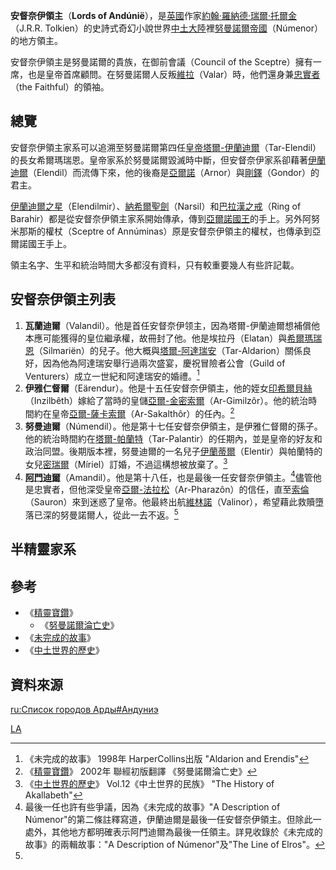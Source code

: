'''安督奈伊領主'''（'''Lords of Andúnië'''），是[[英國|英國]]作家[[約翰·羅納德·瑞爾·托爾金|約翰·羅納德·瑞爾·托爾金]]（J.R.R. Tolkien）的史詩式奇幻小說世界[[中土大陸|中土大陸]]裡[[努曼諾爾帝國|努曼諾爾帝國]]（Númenor）的地方領主。

安督奈伊領主是努曼諾爾的貴族，在御前會議（Council of the Sceptre）擁有一席，也是皇帝首席顧問。在努曼諾爾人反叛[[維拉|維拉]]（Valar）時，他們還身兼[[忠實者|忠實者]]（the Faithful）的領袖。

==總覽==
安督奈伊領主家系可以追溯至努曼諾爾第四任[[努曼諾爾帝國皇帝|皇帝]][[塔爾-伊蘭迪爾|塔爾-伊蘭迪爾]]（Tar-Elendil）的長女希爾瑪瑞恩。皇帝家系於努曼諾爾毀滅時中斷，但安督奈伊家系卻藉著[[伊蘭迪爾|伊蘭迪爾]]（Elendil）而流傳下來，他的後裔是[[亞爾諾|亞爾諾]]（Arnor）與[[剛鐸|剛鐸]]（Gondor）的君主。

[[伊蘭迪爾之星|伊蘭迪爾之星]]（Elendilmir）、[[納希爾聖劍|納希爾聖劍]]（Narsil）和[[巴拉漢之戒|巴拉漢之戒]]（Ring of Barahir）都是從安督奈伊領主家系開始傳承，傳到[[亞爾諾國王|亞爾諾國王]]的手上。另外阿努米那斯的權杖（Sceptre of Annúminas）原是安督奈伊領主的權杖，也傳承到亞爾諾國王手上。

領主名字、生平和統治時間大多都沒有資料，只有較重要幾人有些許記載。

==安督奈伊領主列表==
# '''瓦蘭迪爾'''（Valandil）。他是首任安督奈伊领主，因為塔爾-伊蘭迪爾想補償他本應可能獲得的皇位繼承權，故冊封了他。他是埃拉丹（Elatan）與[[希爾瑪瑞恩|希爾瑪瑞恩]]（Silmariën）的兒子。他大概與[[塔爾-阿達瑞安|塔爾-阿達瑞安]]（Tar-Aldarion）關係良好，因為他為阿達瑞安舉行過兩次盛宴，慶祝冒險者公會（Guild of Venturers）成立一世紀和阿達瑞安的婚禮。<ref>《未完成的故事》 1998年 HarperCollins出版 "Aldarion and Erendis"</ref>
# '''伊雅仁督爾'''（Eärendur）。他是十五任安督奈伊領主，他的姪女[[印希爾貝絲|印希爾貝絲]]（Inzilbêth）嫁給了當時的皇儲[[亞爾-金密索爾|亞爾-金密索爾]]（Ar-Gimilzôr）。他的統治時間約在皇帝[[亞爾-薩卡索爾|亞爾-薩卡索爾]]（Ar-Sakalthôr）的任內。<ref name=autogenerated1>《[[精靈寶鑽|精靈寶鑽]]》 2002年 聯經初版翻譯 《努曼諾爾淪亡史》</ref>
# '''努曼迪爾'''（Númendil）。他是第十七任安督奈伊領主，是伊雅仁督爾的孫子。他的統治時間約在[[塔爾-帕蘭特|塔爾-帕蘭特]]（Tar-Palantir）的任期內，並是皇帝的好友和政治同盟。後期版本裡，努曼迪爾的一名兒子[[伊蘭蒂爾|伊蘭蒂爾]]（Elentir）與帕蘭特的女兒[[密瑞爾|密瑞爾]]（Míriel）訂婚，不過這構想被放棄了。<ref>《[[中土世界的歷史|中土世界的歷史]]》 Vol.12《中土世界的民族》 "The History of Akallabeth"</ref>
# '''[[阿門迪爾|阿門迪爾]]'''（Amandil）。他是第十八任，也是最後一任安督奈伊領主。<ref>最後一任也許有些爭議，因為《未完成的故事》"A Description of Númenor"的第二條註釋寫道，伊蘭迪爾是最後一任安督奈伊領主。但除此一處外，其他地方都明確表示阿門迪爾為最後一任領主。詳見收錄於《未完成的故事》的兩輯故事："A Description of Númenor"及"The Line of Elros"。</ref>儘管他是忠實者，但他深受皇帝[[亞爾-法拉松|亞爾-法拉松]]（Ar-Pharazôn）的信任，直至[[索倫|索倫]]（Sauron）來到迷惑了皇帝。他最終出航[[維林諾|維林諾]]（Valinor），希望藉此救贖墮落已深的努曼諾爾人，從此一去不返。<ref name=autogenerated1 />

==半精靈家系==
{{半精靈家系}}

==參考==
*《[[精靈寶鑽|精靈寶鑽]]》
**《[[努曼諾爾淪亡史|努曼諾爾淪亡史]]》
*《[[未完成的故事|未完成的故事]]》
*《[[中土世界的歷史|中土世界的歷史]]》

==資料來源==
{{reflist}}

[[Category:中土大陸的登丹人|LA]]

[[ru:Список_городов_Арды#Андуниэ|ru:Список городов Арды#Андуниэ]]